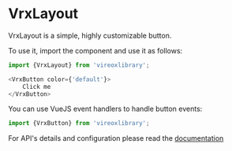 
<Meta title="VrxLayout/About" />

# VrxLayout

VrxLayout is a simple, highly customizable button.

To use it, import the component and use it as follows:
```js
import {VrxLayout} from 'vireoxlibrary';

<VrxButton color={'default'}>
    Click me
</VrxButton>
```

You can use VueJS event handlers to handle button events:

```ts
import {VrxButton} from 'vireoxlibrary';


```

For API's details and configuration please read the [documentation](./?path=/docs/vrxlayout--docs)
